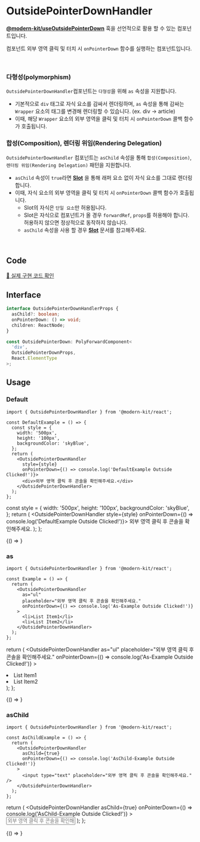 
# OutsidePointerDownHandler

**[@modern-kit/useOutsidePointerDown](https://modern-agile-team.github.io/modern-kit/docs/react/hooks/useOutsidePointerDown)** 훅을 선언적으로 활용 할 수 있는 컴포넌트입니다.

컴포넌트 외부 영역 클릭 및 터치 시 `onPointerDown` 함수를 실행하는 컴포넌트입니다.

<br />

### 다형성(polymorphism)
`OutsidePointerDownHandler`컴포넌트는 `다형성`을 위해 `as` 속성을 지원합니다.

- 기본적으로 `div` 태그로 자식 요소를 감싸서 렌더링하며, `as` 속성을 통해 감싸는 `Wrapper` 요소의 태그를 변경해 렌더링할 수 있습니다. (ex. div -> article)
- 이때, 해당 `Wrapper` 요소의 외부 영역을 클릭 및 터치 시 `onPointerDown` 콜백 함수가 호출됩니다.

### 합성(Composition), 렌더링 위임(Rendering Delegation)
`OutsidePointerDownHandler` 컴포넌트는 `asChild` 속성을 통해 `합성(Composition)`, `렌더링 위임(Rendering Delegation)` 패턴을 지원합니다.

- `asChild` 속성이 `true`라면 **[Slot](https://modern-agile-team.github.io/modern-kit/docs/react/components/Slot)** 을 통해 래퍼 요소 없이 자식 요소를 그대로 렌더링합니다.
- 이때, 자식 요소의 외부 영역을 클릭 및 터치 시 `onPointerDown` 콜백 함수가 호출됩니다.
  - Slot의 자식은 `단일 요소`만 허용됩니다.
  - Slot은 자식으로 컴포넌트가 올 경우 `forwardRef`, `props`를 허용해야 합니다. 허용하지 않으면 정상적으로 동작하지 않습니다.
  - `asChild` 속성을 사용 할 경우 **[Slot](https://modern-agile-team.github.io/modern-kit/docs/react/components/Slot)** 문서를 참고해주세요.

<br />

## Code
[🔗 실제 구현 코드 확인](https://github.com/modern-agile-team/modern-kit/blob/main/packages/react/src/components/OutsidePointerDownHandler/index.tsx)

## Interface
```ts title="typescript"
interface OutsidePointerDownHandlerProps {
  asChild?: boolean;
  onPointerDown: () => void;
  children: ReactNode;
}
```
```ts title="typescript"
const OutsidePointerDown: PolyForwardComponent<
  'div',
  OutsidePointerDownProps,
  React.ElementType
>;
```

## Usage
### Default
```tsx title="typescript"
import { OutsidePointerDownHandler } from '@modern-kit/react';

const DefaultExample = () => {
  const style = {
    width: '500px',
    height: '100px',
    backgroundColor: 'skyBlue',
  };
  return (
    <OutsidePointerDownHandler
      style={style}
      onPointerDown={() => console.log('DefaultExample Outside Clicked!')}>
      <div>외부 영역 클릭 후 콘솔을 확인해주세요.</div>
    </OutsidePointerDownHandler>
  );
};
```

  const style = {
    width: '500px',
    height: '100px',
    backgroundColor: 'skyBlue',
  };
  return (
    <OutsidePointerDownHandler
      style={style}
      onPointerDown={() => console.log('DefaultExample Outside Clicked!')}>
      외부 영역 클릭 후 콘솔을 확인해주세요.
    </OutsidePointerDownHandler>
  );
};


<BrowserOnly>
  {() => <DefaultExample />}
</BrowserOnly>

<br />

### as
```tsx title="typescript"
import { OutsidePointerDownHandler } from '@modern-kit/react';

const Example = () => {
  return (
    <OutsidePointerDownHandler
      as="ul"
      placeholder="외부 영역 클릭 후 콘솔을 확인해주세요."
      onPointerDown={() => console.log('As-Example Outside Clicked!')}
    >
      <li>List Item1</li>
      <li>List Item2</li>
    </OutsidePointerDownHandler>
  );
};
```

  return (
    <OutsidePointerDownHandler
      as="ul"
      placeholder="외부 영역 클릭 후 콘솔을 확인해주세요."
      onPointerDown={() => console.log('As-Example Outside Clicked!')}
    >
      <li>List Item1</li>
      <li>List Item2</li>
    </OutsidePointerDownHandler>
  );
};

<BrowserOnly>
  {() => <AsExample />}
</BrowserOnly>

### asChild
```tsx title="typescript"
import { OutsidePointerDownHandler } from '@modern-kit/react';

const AsChildExample = () => {
  return (
    <OutsidePointerDownHandler
      asChild={true}
      onPointerDown={() => console.log('AsChild-Example Outside Clicked!')}
    >
      <input type="text" placeholder="외부 영역 클릭 후 콘솔을 확인해주세요." />
    </OutsidePointerDownHandler>
  );
};
```

  return (
    <OutsidePointerDownHandler
      asChild={true}
      onPointerDown={() => console.log('AsChild-Example Outside Clicked!')}
    >
      <input type="text" placeholder="외부 영역 클릭 후 콘솔을 확인해주세요." />
    </OutsidePointerDownHandler>
  );
};

<BrowserOnly>
  {() => <AsChildExample />}
</BrowserOnly>
